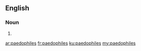 ==English==

===Noun===
{{head|en|plural}}

# {{plural of|paedophile|lang=en}}

[[ar:paedophiles]]
[[fr:paedophiles]]
[[ku:paedophiles]]
[[my:paedophiles]]